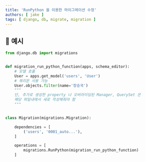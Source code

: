 ```yaml
---
title: 'RunPython 을 이용한 마이그레이션 수정'
authors: [ jake ]
tags: [ django, db, migrate, migration ]
---
```


## 🐥 예시

```python
from django.db import migrations


def migration_run_python_function(apps, schema_editor):
    # 모델 호출
    User = apps.get_model('users', 'User')
    # 쿼리문 사용 가능
    User.objects.filter(name='장승국')
    """
    단, 추가로 생성한 property 나 오버라이딩된 Manager, QuerySet 은
    해당 파일내에서 새로 작성해줘야 함
    """


class Migration(migrations.Migration):

    dependencies = [
        ('users', '0001_auto...'),
    ]

    operations = [
        migrations.RunPython(migration_run_python_function)
    ]
```